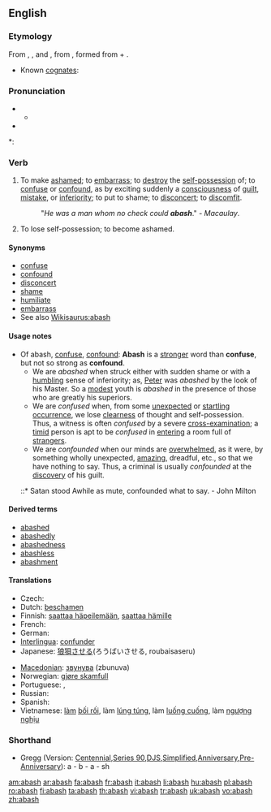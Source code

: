 ==English==

===Etymology===
From {{etyl|ang}} {{term|abaissen}}, {{term|abaisshen}}, and {{term|abashen}}, from {{etyl|fro}} {{term|esbahir||}}, formed from {{term|es}} + {{term|bair||to [[astonish]]}}.
* Known [[cognates]]: {{etyl|fr}} {{term|ébahir||to [[astonish]]}}

===Pronunciation===
* {{a|RP}}
** {{IPA|/əˈbæʃ/}}
* {{audio|en-us-abash.ogg|Audio (US)}}

*: {{rhymes|æʃ}}

===Verb===
{{en-verb|abash|es}}

# {{transitive}} To make [[ashamed]]; to [[embarrass]]; to [[destroy]] the [[self-possession]] of; to [[confuse]] or [[confound]], as by exciting suddenly a [[consciousness]] of [[guilt]], [[mistake]], or [[inferiority]]; to put to shame; to [[disconcert]]; to [[discomfit]].
#: "''He was a man whom no check could '''abash'''''." - ''Macaulay''.
# {{intransitive}} {{obsolete}} To lose self-possession; to become ashamed.

====Synonyms====
* [[confuse]]
* [[confound]]
* [[disconcert]]
* [[shame]]
* [[humiliate]]
* [[embarrass]]
* See also [[Wikisaurus:abash]]

====Usage notes====
* Of abash, [[confuse]], [[confound]]: '''Abash''' is a [[stronger]] word than '''confuse''', but not so strong as '''confound'''.
** We are ''abashed'' when struck either with sudden shame or with a [[humbling]] sense of inferiority; as, [[Peter]] was ''abashed'' by the look of his Master. So a [[modest]] youth is ''abashed'' in the presence of those who are greatly his superiors.
** We are ''confused'' when, from some [[unexpected]] or [[startling]] [[occurrence]], we lose [[clearness]] of thought and self-possession. Thus, a witness is often ''confused'' by a severe [[cross-]]examination; a [[timid]] person is apt to be ''confused'' in [[entering]] a room full of [[strangers]].
** We are ''confounded'' when our minds are [[overwhelmed]], as it were, by something wholly unexpected, [[amazing]], dreadful, etc., so that we have nothing to say. Thus, a criminal is usually ''confounded'' at the [[discovery]] of his guilt.
*::* Satan stood Awhile as mute, confounded what to say. - John Milton

====Derived terms====
* [[abashed]]
* [[abashedly]]
* [[abashedness]]
* [[abashless]]
* [[abashment]]

====Translations====
{{trans-top|to make ashamed, to embarrass}}
* Czech: {{t-|cs|zahanbit}}
* Dutch: [[beschamen]]
* Finnish: [[saattaa häpeilemään]], [[saattaa hämille]]
* French: {{t+|fr|confondre}}
* German: {{t-|de|beschämen}}
* [[Interlingua]]: [[confunder]]
* Japanese: [[狼狽]]させる(ろうばいさせる, roubaisaseru)
{{trans-mid}}
* [[Macedonian]]: [[звунува]] (zbunuva)
* Norwegian: [[gjøre skamfull]]
* Portuguese: {{t+|pt|envergonhar}}, {{t+|pt|confundir}}
* Russian: {{t+|ru|смущать|sc=Cyrl}}
* Spanish: {{t-|es|confundir}}
* Vietnamese: [[làm]] [[bối rối]], làm [[lúng túng]], làm [[luống cuống]], làm [[ngượng nghịu]]
{{trans-bottom}}

===Shorthand===

* Gregg (Version: [http://en.wikipedia.org/wiki/Gregg_Shorthand#Centennial_Gregg_Shorthand Centennial],[http://en.wikipedia.org/wiki/Gregg_Shorthand#Series_90_Gregg_Shorthand Series 90],[http://en.wikipedia.org/wiki/Gregg_Shorthand#Diamond_Jubilee_Gregg_Shorthand  DJS],[http://en.wikipedia.org/wiki/Gregg_Shorthand#Simplified_Gregg_Shorthand Simplified],[http://en.wikipedia.org/wiki/Gregg_Shorthand#Anniversary_Gregg_Shorthand Anniversary],[http://en.wikipedia.org/wiki/Gregg_Shorthand#Pre-Anniversary_Gregg_Shorthand Pre-Anniversary]): a - b - a - sh

[[am:abash]]
[[ar:abash]]
[[fa:abash]]
[[fr:abash]]
[[it:abash]]
[[li:abash]]
[[hu:abash]]
[[pl:abash]]
[[ro:abash]]
[[fi:abash]]
[[ta:abash]]
[[th:abash]]
[[vi:abash]]
[[tr:abash]]
[[uk:abash]]
[[vo:abash]]
[[zh:abash]]